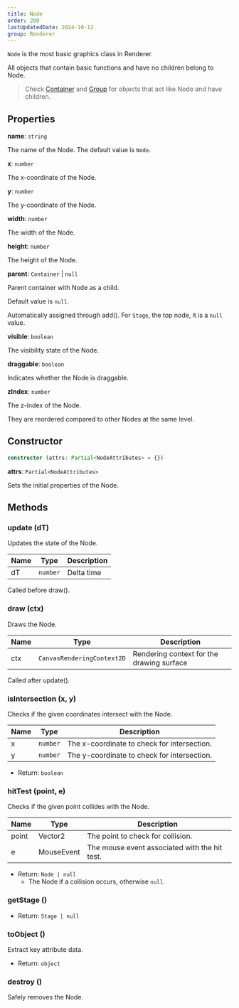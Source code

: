 ```yaml
---
title: Node
order: 200
lastUpdatedDate: 2024-10-12
group: Renderer
---
```


`Node` is the most basic graphics class in Renderer.

All objects that contain basic functions and have no children belong to Node.

> Check [Container](/docs/renderer/container) and [Group](/docs/renderer/group) for objects that act like Node and have children.

## Properties

**name**: `string`

The name of the Node. The default value is `Node`.

**x**: `number`

The x-coordinate of the Node.

**y**: `number`

The y-coordinate of the Node.

**width**: `number`

The width of the Node.

**height**: `number`

The height of the Node.

**parent**: `Container` | `null`

Parent container with Node as a child.

Default value is `null`.

Automatically assigned through add().
For `Stage`, the top node, it is a `null` value.

**visible**: `boolean`

The visibility state of the Node.

**draggable**: `boolean`

Indicates whether the Node is draggable.

**zIndex**: `number`

The z-index of the Node.

They are reordered compared to other Nodes at the same level.

## Constructor

```typescript
constructor (attrs: Partial<NodeAttributes> = {})
```

**attrs**: `Partial<NodeAttributes>`

Sets the initial properties of the Node.

## Methods

### update (dT)

Updates the state of the Node.

| Name | Type     | Description |
| ---- | -------- | ----------- |
| dT   | `number` | Delta time  |

Called before draw().

### draw (ctx)

Draws the Node.

| Name | Type                       | Description                               |
| ---- | -------------------------- | ----------------------------------------- |
| ctx  | `CanvasRenderingContext2D` | Rendering context for the drawing surface |

Called after update().

### isIntersection (x, y)

Checks if the given coordinates intersect with the Node.

| Name | Type     | Description                                 |
| ---- | -------- | ------------------------------------------- |
| x    | `number` | The x-coordinate to check for intersection. |
| y    | `number` | The y-coordinate to check for intersection. |

- Return: `boolean`

### hitTest (point, e)

Checks if the given point collides with the Node.

| Name  | Type       | Description                                   |
| ----- | ---------- | --------------------------------------------- |
| point | Vector2    | The point to check for collision.             |
| e     | MouseEvent | The mouse event associated with the hit test. |

- Return: `Node | null`
  - The Node if a collision occurs, otherwise `null`.

### getStage ()

- Return: `Stage | null`

### toObject ()

Extract key attribute data.

- Return: `object`

### destroy ()

Safely removes the Node.
